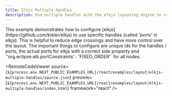 ```yaml
---
title: Elkjs Multiple Handles
description: Use multiple handles with the elkjs layouting engine to reduce edge crossings
---
```



<ExampleLayout>
This example demonstrates how to configure [elkjs](https://github.com/kieler/elkjs) to use specific handles (called 'ports' in elkjs). This is helpful to reduce edge crossings and have more control over the layout. The important things to configure are unique ids for the handles / ports, the actual ports for elkjs with a correct side property and `'org.eclipse.elk.portConstraints' : 'FIXED_ORDER'` for all nodes.

<RemoteCodeViewer
  source={`${process.env.NEXT_PUBLIC_EXAMPLES_URL}/react/examples/layout/elkjs-multiple-handles/source.json`}
  preview={`${process.env.NEXT_PUBLIC_EXAMPLES_URL}/react/examples/layout/elkjs-multiple-handles/index.html`}
  framework="react"
/>

</ExampleLayout>
